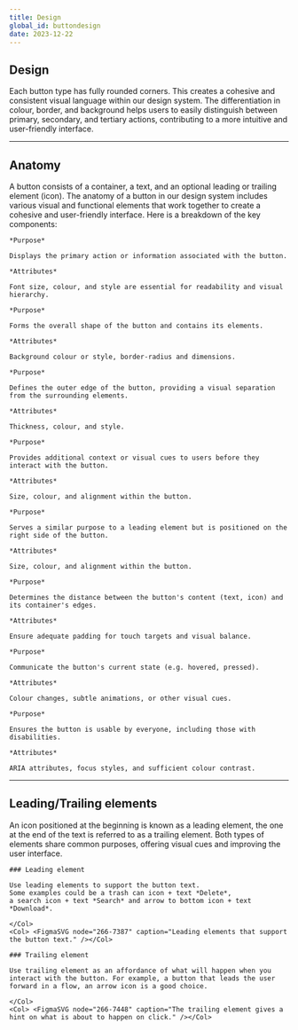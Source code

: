```yaml
---
title: Design
global_id: buttondesign
date: 2023-12-22
---
```


## Design

Each button type has fully rounded corners. This creates a cohesive and consistent visual language within our design system. The differentiation in colour, border, and background helps users to easily distinguish between primary, secondary, and tertiary actions, contributing to a more intuitive and user-friendly interface.
<Row>
<Col>
    <FigmaSVG 
        node="258-2977" 
        caption="A primary button has a solid container."
    />
</Col>
<Col>
    <FigmaSVG 
        node="258-2986" 
        caption="A secondary button has a transparent container and 1 px border."
    />
</Col>
<Col>
    <FigmaSVG 
        node="258-2989" 
        caption="A tertiary button has transparent container and no border."
    />
</Col>
</Row>

<hr />

<Row>
<Col>

## Anatomy

A button consists of a container, a text, and an optional leading or trailing element (icon). The anatomy of a button in our design system includes various visual and functional elements that work together to create a cohesive and user-friendly interface. Here is a breakdown of the key components:

</Col>
<Col>
    <FigmaSVG 
        node="258-3056" 
        caption="Container, text, leading and trailing element."
    />
</Col>
</Row>

<Row>
<Col>
    <FigmaSVG node="264-6654" caption="Text" />
   
    *Purpose*

    Displays the primary action or information associated with the button.

    *Attributes*

    Font size, colour, and style are essential for readability and visual hierarchy.
</Col>
<Col>
    <FigmaSVG node="264-6656" caption="Container" />

    *Purpose*

    Forms the overall shape of the button and contains its elements.

    *Attributes*

    Background colour or style, border-radius and dimensions.
    
</Col>
<Col>
    <FigmaSVG node="264-6658" caption="Border" />
 
    *Purpose*

    Defines the outer edge of the button, providing a visual separation from the surrounding elements.

    *Attributes*

    Thickness, colour, and style.
    
</Col>
</Row>
<Row>
<Col>
    <FigmaSVG node="264-7238" caption="Leading element" />
    
    *Purpose*

    Provides additional context or visual cues to users before they interact with the button.

    *Attributes*

    Size, colour, and alignment within the button.
</Col>
<Col>
    <FigmaSVG node="264-7241" caption="Trailing element" />

    *Purpose*

    Serves a similar purpose to a leading element but is positioned on the right side of the button.

    *Attributes*

    Size, colour, and alignment within the button.
    
</Col>
<Col>
    <FigmaSVG node="264-7245" caption="Spacing/Padding" />
    
    *Purpose*

    Determines the distance between the button's content (text, icon) and its container's edges.

    *Attributes*

    Ensure adequate padding for touch targets and visual balance.
    
</Col>
</Row>
<Row>
<Col>
    <FigmaSVG node="264-7314" caption="State indicators" />
    
    *Purpose*

    Communicate the button's current state (e.g. hovered, pressed).

    *Attributes*

    Colour changes, subtle animations, or other visual cues.
</Col>
<Col>
    <FigmaSVG node="264-7319" caption="Accessibility features" />
  
    *Purpose*

    Ensures the button is usable by everyone, including those with disabilities.

    *Attributes*

    ARIA attributes, focus styles, and sufficient colour contrast.
    
</Col>
<Col> </Col>
</Row>

<hr />

## Leading/Trailing elements

An icon positioned at the beginning is known as a leading element, the one at the end of the text is referred to as a trailing element. Both types of elements share common purposes, offering visual cues and improving the user interface. 

<Row>
    <Col>
    
    ### Leading element
    
    Use leading elements to support the button text. 
    Some examples could be a trash can icon + text *Delete*, 
    a search icon + text *Search* and arrow to bottom icon + text *Download*.    

    </Col>
    <Col> <FigmaSVG node="266-7387" caption="Leading elements that support the button text." /></Col>
</Row>


<Row>
    <Col>
    
    ### Trailing element
    
    Use trailing element as an affordance of what will happen when you interact with the button. For example, a button that leads the user forward in a flow, an arrow icon is a good choice.    
    
    </Col>
    <Col> <FigmaSVG node="266-7448" caption="The trailing element gives a hint on what is about to happen on click." /></Col>
</Row>


